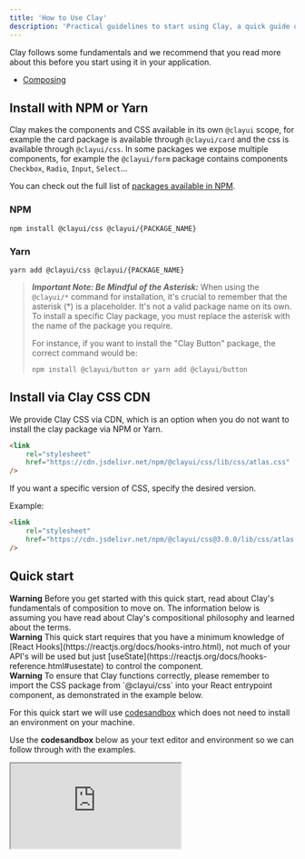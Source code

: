 ```yaml
---
title: 'How to Use Clay'
description: 'Practical guidelines to start using Clay, a quick guide on how to install components and css to get started.'
---
```


Clay follows some fundamentals and we recommend that you read more about this before you start using it in your application.

-   [Composing](https://clayui.com/docs/introduction/composition)

## Install with NPM or Yarn

Clay makes the components and CSS available in its own `@clayui` scope, for example the card package is available through `@clayui/card` and the css is available through `@clayui/css`. In some packages we expose multiple components, for example the `@clayui/form` package contains components `Checkbox`, `Radio`, `Input`, `Select`...

You can check out the full list of [packages available in NPM](https://www.npmjs.com/search?q=%40clayui).

### NPM

```shell
npm install @clayui/css @clayui/{PACKAGE_NAME}
```

### Yarn

```shell
yarn add @clayui/css @clayui/{PACKAGE_NAME}
```

> **_Important Note: Be Mindful of the Asterisk:_**
> When using the `@clayui/*` command for installation, it's crucial to remember that the asterisk (\*) is a placeholder. It's not a valid package name on its own. To install a specific Clay package, you must replace the asterisk with the name of the package you require.
>
> For instance, if you want to install the "Clay Button" package, the correct command would be:
>
> ```shell
> npm install @clayui/button or yarn add @clayui/button
> ```

## Install via Clay CSS CDN

We provide Clay CSS via CDN, which is an option when you do not want to install the clay package via NPM or Yarn.

```html
<link
	rel="stylesheet"
	href="https://cdn.jsdelivr.net/npm/@clayui/css/lib/css/atlas.css"
/>
```

If you want a specific version of CSS, specify the desired version.

Example:

```html
<link
	rel="stylesheet"
	href="https://cdn.jsdelivr.net/npm/@clayui/css@3.0.0/lib/css/atlas.css"
/>
```

## Quick start

<div className="clay-site-alert alert alert-warning">
	<strong className="lead">Warning</strong>
	Before you get started with this quick start, read about Clay's fundamentals
	of composition to move on. The information below is assuming you have read about
	Clay's compositional philosophy and learned about the terms.
</div>

<div className="clay-site-alert alert alert-warning">
	<strong className="lead">Warning</strong>
	This quick start requires that you have a minimum knowledge of [React Hooks](https://reactjs.org/docs/hooks-intro.html),
	not much of your API's will be used but just [useState](https://reactjs.org/docs/hooks-reference.html#usestate)
	to control the component.
</div>

<div className="clay-site-alert alert alert-warning">
	<strong className="lead">Warning</strong>
	To ensure that Clay functions correctly, please remember to import the CSS package
	from `@clayui/css` into your React entrypoint component, as demonstrated in the
	example below.
</div>

For this quick start we will use [codesandbox](https://codesandbox.io/) which does not need to install an environment on your machine.

Use the **codesandbox** below as your text editor and environment so we can follow through with the examples.

<iframe
	src="https://codesandbox.io/embed/intelligent-resonance-dlpgp?fontsize=14&view=editor"
	title="quick-start-clay"
	allow="geolocation; microphone; camera; midi; vr; accelerometer; gyroscope; payment; ambient-light-sensor; encrypted-media; usb"
	style={{
		width: '100%',
		height: '500px',
		border: 0,
		borderRadius: '4px',
		overflow: 'hidden',
	}}
	sandbox="allow-modals allow-forms allow-popups allow-scripts allow-same-origin"
/>

Let's use the **DropDown** component `@clayui/drop-down` and understand how the compositing philosophy works for this component so you can start replicating on other components.

<div className="clay-site-alert alert alert-info">
	<strong className="lead">Info</strong>
	You can check the [ClayDropDown](https://clayui.com/docs/components/drop-down)
	package documentation for its API and usage philosophy.
</div>

Before we get started, let's import the main packages that we will use to create a low-level Drop Down with Clay components.

```jsx
import {ClayCheckbox, ClayRadio} from '@clayui/form';
import ClayButton from '@clayui/button';
import ClayDropDown from '@clayui/drop-down';
```

<div className="clay-site-alert alert alert-info">
	<strong className="lead">Info</strong>
	These packages are installed in the sandbox environment, so feel free to fork
	the environment if you want to test with other Clay components.
</div>

As you learned from [Clay's compositional philosophy](https://clayui.com/docs/introduction/composition), we are using a low-level DropDown component, as its essence is a controlled component and for that you need to control DropDown's expand state. Let's use React's [useState](https://reactjs.org/docs/hooks-reference.html#usestate) to control the state.

```js
const [expand, setExpand] = useState(false);
```

Soon after we can add the components to see rendered on the screen.

```jsx
<ClayDropDown
	active={expand}
	onActiveChange={setExpand}
	trigger={<ClayButton>{'Click Me'}</ClayButton>}
/>
```

At first we are seeing only ClayButton being rendered with empty DropDown, as it is a low-level component we need to compose DropDown content with other components to see a list of actions or add whatever you want inside.

Try this:

```jsx
<ClayDropDown
	active={expand}
	onActiveChange={setExpand}
	trigger={<ClayButton>{'Click Me'}</ClayButton>}
>
	<h1>Menu</h1>
</ClayDropDown>
```

Now we can compose with other Clay components and add a Checkbox and Radio to the content.

```jsx
<ClayDropDown
	active={expand}
	onActiveChange={setExpand}
	trigger={<ClayButton>{'Click Me'}</ClayButton>}
>
	<ClayDropDown.ItemList>
		<ClayDropDown.Item href="#1">Linkable</ClayDropDown.Item>
		<ClayDropDown.Item>
			<ClayCheckbox checked label="Checkbox" onChange={() => {}} />
		</ClayDropDown.Item>
		<ClayDropDown.Item>
			<ClayRadio checked label="Radio" value="radio" />
		</ClayDropDown.Item>
	</ClayDropDown.ItemList>
</ClayDropDown>
```

Low-level components in Clay allow you to compose and add your own rules, allowing you to achieve your design standards that are tied to Lexicon fundamentals. A team that follows the Lexicon team's predicted behaviors and cases can use the high-level components that help you code faster.

See the same example above being reflected in a high-level component.

```js
import ClayDropDown, {ClayDropDownWithItems} from '@clayui/drop-down';
```

```jsx
<ClayDropDownWithItems
	items={[
		{
			href: '#linkable',
			label: 'linkable',
		},
		{
			checked: true,
			label: 'Checkbox',
			type: 'checkbox',
		},
		{
			label: 'Radio',
			type: 'radio',
			value: 'radio',
		},
	]}
	trigger={<ClayButton>{'Click Me'}</ClayButton>}
/>
```

If you had problems, this is the final sandbox with all the examples described above.

<iframe
	src="https://codesandbox.io/embed/quick-start-clay-23xtz?fontsize=14"
	title="quick-start-clay-finale"
	allow="geolocation; microphone; camera; midi; vr; accelerometer; gyroscope; payment; ambient-light-sensor; encrypted-media; usb"
	style={{
		width: '100%',
		height: '500px',
		border: 0,
		borderRadius: '4px',
		overflow: 'hidden',
	}}
	sandbox="allow-modals allow-forms allow-popups allow-scripts allow-same-origin"
/>
